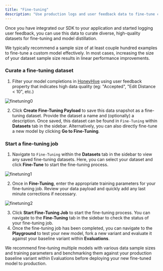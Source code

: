 ```yaml
---
title: "Fine-tuning"
description: "Use production logs and user feedback data to fine-tune custom models."
---
```


Once you have integrated our SDK to your application and started logging user feedback, you can use this data to curate diverse, high-quality datasets for fine-tuning and model distillation.

<Note>We typically recommend a sample size of at least couple hundred examples to fine-tune a custom model effectively. In most cases, increasing the size of your dataset sample size results in linear performance improvements.</Note>

### Curate a fine-tuning dataset

1. Filter your model completions in [HoneyHive](https://app.honeyhive.ai/datasets/generations) using user feedback property that indicates high data quality (eg: "Accepted", "Edit Distance < 10", etc.)

![finetuning0](/images/finetuning0.png)

2. Click **Create Fine-Tuning Payload** to save this data snapshot as a fine-tuning dataset. Provide the dataset a name and (optionally) a description. Once saved, this dataset can be found in `Fine-Tuning` within **Datasets** tab in the sidebar. Alternatively, you can also directly fine-tune a new model by clicking **Go to Fine-Tuning**.

### Start a fine-tuning job

1. Navigate to `Fine-Tuning` within the **Datasets** tab in the sidebar to view any saved fine-tuning datasets. Here, you can select your dataset and click **Fine-Tune** to start the fine-tuning process.

![finetuning1](/images/finetuning1.png)

2. Once in **Fine-Tuning**, enter the appropriate training parameters for your fine-tuning job. Review your data payload and quickly add any last minute corrections if necessary.

![finetuning2](/images/finetuning2.png)

3. Click **Start Fine-Tuning Job** to start the fine-tuning process. You can navigate to the **Fine-Tuning** tab in the sidebar to check the status of your fine-tuning job.
4. Once the fine-tuning job has been completed, you can navigate to the **Playground** to test your new model, fork a new variant and evaluate it against your baseline variant within **Evaluations**.

<Tip>We recommend fine-tuning multiple models with various data sample sizes and training parameters and benchmarking them against your production baseline variant within Evaluations before deploying your new fine-tuned model to production.</Tip>
